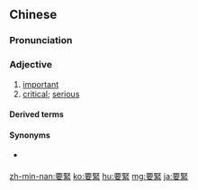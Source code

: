 {{also|要紧}}
==Chinese==
{{zh-forms|s=要紧}}

===Pronunciation===
{{zh-pron
|m=yàojǐn
|c=jiu3 gan2
|h=pfs=yeu-kín
|mn=iàu-kín
|cat=a
}}

===Adjective===
{{zh-adj}}

# [[important]]
# [[critical]]; [[serious]]

====Derived terms====
{{zh-der|不要緊}}

====Synonyms====
* {{qualifier|Cantonese|Min Nan}} {{zh-l|緊要}}

{{zh-cat|Elementary}}

[[zh-min-nan:要緊]]
[[ko:要緊]]
[[hu:要緊]]
[[mg:要緊]]
[[ja:要緊]]